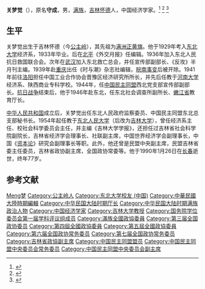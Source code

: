 '''关梦觉'''（{{bd|1913年|1月18日|1990年|1月26日}}），原名'''守成'''，男，[[满族|满族]]，[[吉林|吉林]][[怀德|怀德]]人，中国经济学家。<ref name=zishu>{{cite book|title=《中国社会科学家自述》|editor=国务院学位委员会办公室|publisher=上海教育出版社|year=1997}}</ref>
<ref name=xu>{{cite book|title=《民国人物大辞典》|editor=徐友春|publisher=河北人民出版社|year=1991}}</ref>
<ref name=shi>{{cite book|title=《当代中国著名经济学家百人小传》|editor=施正一|publisher=中央民族大学出版社|year=2004}}</ref>

== 生平 ==
关梦觉出生于吉林怀德（今[[公主岭|公主岭]]），其先祖为[[满洲正黄旗|满洲正黄旗]]。他于1929年考入[[东北大学|东北大学]]经济系，1933年毕业。后在[[北平|北平]]《外交月报》任编辑。1936年加入东北人民抗日救国联合会。次年在[[武汉|武汉]]加入东北救亡总会，并任宣传部副部长、《反攻》半月刊主编。1939年赴[[重庆|重庆]]出任《时与潮》杂志社编辑，[[皖南事变|皖南事变]]后被开除。1941年前往[[洛阳|洛阳]]担任中国工业合作协会晋豫区经济研究所所长，并先后任教于[[河南大学|河南大学]]经济系、陕西商业专科学校。1944年，任[[中国民主同盟|中国民主同盟]]西北党支部宣传部副部长。[[抗日战争|抗日战争]]结束后，他于1946年赴东北，任东北社会调查所副所长、[[嫩江省|嫩江省]]教育厅长。{{r|zishu}}{{r|xu}}{{r|shi}}

[[中华人民共和国|中华人民共和国]]成立后，关梦觉出任东北人民政府监察委员、中国民主同盟东北总支部秘书长。1954年起任教于[[东北人民大学|东北人民大学]]（后改为[[吉林大学|吉林大学]]），曾任经济系主任、校社会科学委员会主任，并主编《吉林大学学报》，还担任过吉林省社会科学院副院长，吉林省经济学会理事长、社联副主席，中国世界经济学会副理事长，中国《[[资本论|资本论]]》研究会副理事长等职。此外，他还曾是民盟中央副主席，民盟吉林省委主任委员，吉林省政协副主席，全国政协常委等。他于1990年1月26日在[[长春|长春]]逝世，终年77岁。{{r|zishu}}{{r|xu}}{{r|shi}}

== 参考文献 ==
{{reflist|2}}

{{国务院学位委员会第一届学科评议组/经济学}}
{{Navboxes
| title  = 关梦觉在[[中国民主同盟|中国民主同盟]]的职务
| list1  =
{{中国民主同盟第五届中央委员会}}
{{中国民主同盟第六届中央委员会}}
}}

{{Authority control}}
{{DEFAULTSORT:Guan关}}
[[Category:关姓|Meng梦]]
[[Category:公主岭人|Category:公主岭人]]
[[Category:东北大学校友_(中国)|Category:东北大学校友 (中国)]]
[[Category:中華民國大陸時期編輯|Category:中華民國大陸時期編輯]]
[[Category:中华民国大陆时期厅长|Category:中华民国大陆时期厅长]]
[[Category:中华民国大陆时期满族政治人物|Category:中华民国大陆时期满族政治人物]]
[[Category:中国经济学家|Category:中国经济学家]]
[[Category:吉林大学教授|Category:吉林大学教授]]
[[Category:国务院学位委员会第一届学科评议组成员|Category:国务院学位委员会第一届学科评议组成员]]
[[Category:滿族全國政協委員|Category:滿族全國政協委員]]
[[Category:第三届全国政协委员|Category:第三届全国政协委员]]
[[Category:第四屆全國政協委員|Category:第四屆全國政協委員]]
[[Category:第五屆全國政協委員|Category:第五屆全國政協委員]]
[[Category:第六届全国政协常务委员|Category:第六届全国政协常务委员]]
[[Category:第七届全国政协常务委员|Category:第七届全国政协常务委员]]
[[Category:吉林省政協副主席|Category:吉林省政協副主席]]
[[Category:中国民主同盟盟员|Category:中国民主同盟盟员]]
[[Category:中国民主同盟中央委员会常务委员|Category:中国民主同盟中央委员会常务委员]]
[[Category:中国民主同盟中央委员会副主席|Category:中国民主同盟中央委员会副主席]]